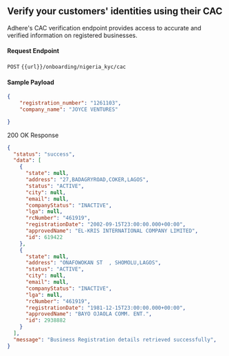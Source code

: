 ## Verify your customers' identities using their CAC 

Adhere's CAC verification endpoint provides access to accurate and verified information on registered businesses.

#### Request Endpoint

`POST` `{{url}}/onboarding/nigeria_kyc/cac`

#### Sample Payload
``` json
{    
    "registration_number": "1261103",
    "company_name": "JOYCE VENTURES"

}
```

200 OK Response

``` json
{
  "status": "success",
  "data": [
    {
      "state": null,
      "address": "27,BADAGRYROAD,COKER,LAGOS",
      "status": "ACTIVE",
      "city": null,
      "email": null,
      "companyStatus": "INACTIVE",
      "lga": null,
      "rcNumber": "461919",
      "registrationDate": "2002-09-15T23:00:00.000+00:00",
      "approvedName": "EL-KRIS INTERNATIONAL COMPANY LIMITED",
      "id": 619422
    },
    {
      "state": null,
      "address": "ONAFOWOKAN ST  , SHOMOLU,LAGOS",
      "status": "ACTIVE",
      "city": null,
      "email": null,
      "companyStatus": "INACTIVE",
      "lga": null,
      "rcNumber": "461919",
      "registrationDate": "1981-12-15T23:00:00.000+00:00",
      "approvedName": "BAYO OJAOLA COMM. ENT.",
      "id": 2938882
    }
  ],
  "message": "Business Registration details retrieved successfully",
}
```